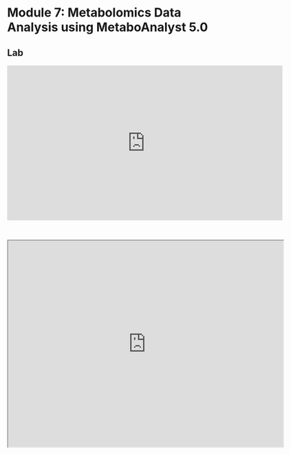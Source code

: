# Module 7: Metabolomics Data Analysis using MetaboAnalyst 5.0

## Lab

<iframe width="640" height="360" src="https://www.youtube.com/embed/GMJaBU_b3ts?si=QuOtmM2rZao-tWBn" title="YouTube video player" frameborder="0" allow="accelerometer; autoplay; clipboard-write; encrypted-media; gyroscope; picture-in-picture; web-share" referrerpolicy="strict-origin-when-cross-origin" allowfullscreen></iframe>

<br>

<iframe src="https://drive.google.com/file/d/1bJ7Xb1t5uEapRqMW-1CQhviB5dC5VbhI/preview" width="640" height="480" allow="autoplay"></iframe>
